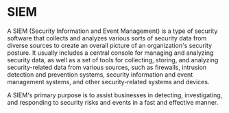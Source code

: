 # SIEM

A SIEM (Security Information and Event Management) is a type of security software that collects and analyzes various sorts of security data from diverse sources to create an overall picture of an organization's security posture. It usually includes a central console for managing and analyzing security data, as well as a set of tools for collecting, storing, and analyzing security-related data from various sources, such as firewalls, intrusion detection and prevention systems, security information and event management systems, and other security-related systems and devices.

A SIEM's primary purpose is to assist businesses in detecting, investigating, and responding to security risks and events in a fast and effective manner.

